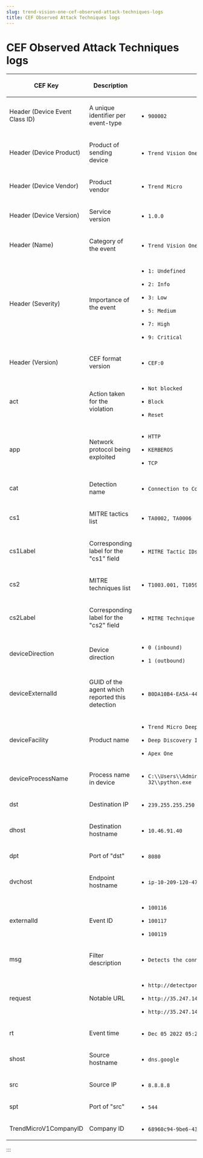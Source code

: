 ```yaml
---
slug: trend-vision-one-cef-observed-attack-techniques-logs
title: CEF Observed Attack Techniques logs
---
```

# CEF Observed Attack Techniques logs

<table>
<colgroup>
<col style="width: 25%" />
<col style="width: 25%" />
<col style="width: 50%" />
</colgroup>
<thead>
<tr>
<th><p>CEF Key</p></th>
<th><p>Description</p></th>
<th><p>Example</p></th>
</tr>
</thead>
<tbody>
<tr>
<td><p>Header (Device Event Class ID)</p></td>
<td><p>A unique identifier per event-type</p></td>
<td><ul>
<li><p><code>900002</code></p></li>
</ul></td>
</tr>
<tr>
<td><p>Header (Device Product)</p></td>
<td><p>Product of sending device</p></td>
<td><ul>
<li><p><code>Trend Vision One</code></p></li>
</ul></td>
</tr>
<tr>
<td><p>Header (Device Vendor)</p></td>
<td><p>Product vendor</p></td>
<td><ul>
<li><p><code>Trend Micro</code></p></li>
</ul></td>
</tr>
<tr>
<td><p>Header (Device Version)</p></td>
<td><p>Service version</p></td>
<td><ul>
<li><p><code>1.0.0</code></p></li>
</ul></td>
</tr>
<tr>
<td><p>Header (Name)</p></td>
<td><p>Category of the event</p></td>
<td><ul>
<li><p><code>Trend Vision One Observed Attack Techniques</code></p></li>
</ul></td>
</tr>
<tr>
<td><p>Header (Severity)</p></td>
<td><p>Importance of the event</p></td>
<td><ul>
<li><p><code>1: Undefined</code></p></li>
<li><p><code>2: Info</code></p></li>
<li><p><code>3: Low</code></p></li>
<li><p><code>5: Medium</code></p></li>
<li><p><code>7: High</code></p></li>
<li><p><code>9: Critical</code></p></li>
</ul></td>
</tr>
<tr>
<td><p>Header (Version)</p></td>
<td><p>CEF format version</p></td>
<td><ul>
<li><p><code>CEF:0</code></p></li>
</ul></td>
</tr>
<tr>
<td><p>act</p></td>
<td><p>Action taken for the violation</p></td>
<td><ul>
<li><p><code>Not blocked</code></p></li>
<li><p><code>Block</code></p></li>
<li><p><code>Reset</code></p></li>
</ul></td>
</tr>
<tr>
<td><p>app</p></td>
<td><p>Network protocol being exploited</p></td>
<td><ul>
<li><p><code>HTTP</code></p></li>
<li><p><code>KERBEROS</code></p></li>
<li><p><code>TCP</code></p></li>
</ul></td>
</tr>
<tr>
<td><p>cat</p></td>
<td><p>Detection name</p></td>
<td><ul>
<li><p><code>Connection to Commonly Used Ports</code></p></li>
</ul></td>
</tr>
<tr>
<td><p>cs1</p></td>
<td><p>MITRE tactics list</p></td>
<td><ul>
<li><p><code>TA0002, TA0006</code></p></li>
</ul></td>
</tr>
<tr>
<td><p>cs1Label</p></td>
<td><p>Corresponding label for the "cs1" field</p></td>
<td><ul>
<li><p><code>MITRE Tactic IDs</code></p></li>
</ul></td>
</tr>
<tr>
<td><p>cs2</p></td>
<td><p>MITRE techniques list</p></td>
<td><ul>
<li><p><code>T1003.001, T1059.001</code></p></li>
</ul></td>
</tr>
<tr>
<td><p>cs2Label</p></td>
<td><p>Corresponding label for the "cs2" field</p></td>
<td><ul>
<li><p><code>MITRE Technique IDs</code></p></li>
</ul></td>
</tr>
<tr>
<td><p>deviceDirection</p></td>
<td><p>Device direction</p></td>
<td><ul>
<li><p><code>0 (inbound)</code></p></li>
<li><p><code>1 (outbound)</code></p></li>
</ul></td>
</tr>
<tr>
<td><p>deviceExternalId</p></td>
<td><p>GUID of the agent which reported this detection</p></td>
<td><ul>
<li><p><code>B0DA10B4-EA5A-44EA-8D78-41FE6CD1C3E2</code></p></li>
</ul></td>
</tr>
<tr>
<td><p>deviceFacility</p></td>
<td><p>Product name</p></td>
<td><ul>
<li><p><code>Trend Micro Deep Security</code></p></li>
<li><p><code>Deep Discovery Inspector</code></p></li>
<li><p><code>Apex One</code></p></li>
</ul></td>
</tr>
<tr>
<td><p>deviceProcessName</p></td>
<td><p>Process name in device</p></td>
<td><ul>
<li><p><code>C:\\Users\\Administrator\\AppData\\Local\\Programs\\Python\\Python38-32\\python.exe</code></p></li>
</ul></td>
</tr>
<tr>
<td><p>dst</p></td>
<td><p>Destination IP</p></td>
<td><ul>
<li><p><code>239.255.255.250</code></p></li>
</ul></td>
</tr>
<tr>
<td><p>dhost</p></td>
<td><p>Destination hostname</p></td>
<td><ul>
<li><p><code>10.46.91.40</code></p></li>
</ul></td>
</tr>
<tr>
<td><p>dpt</p></td>
<td><p>Port of "dst"</p></td>
<td><ul>
<li><p><code>8080</code></p></li>
</ul></td>
</tr>
<tr>
<td><p>dvchost</p></td>
<td><p>Endpoint hostname</p></td>
<td><ul>
<li><p><code>ip-10-209-120-47.ap-northeast-1.compute.internal</code></p></li>
</ul></td>
</tr>
<tr>
<td><p>externalId</p></td>
<td><p>Event ID</p></td>
<td><ul>
<li><p><code>100116</code></p></li>
<li><p><code>100117</code></p></li>
<li><p><code>100119</code></p></li>
</ul></td>
</tr>
<tr>
<td><p>msg</p></td>
<td><p>Filter description</p></td>
<td><ul>
<li><p><code>Detects the connection to commonly used ports</code></p></li>
</ul></td>
</tr>
<tr>
<td><p>request</p></td>
<td><p>Notable URL</p></td>
<td><ul>
<li><p><code>http://detectportal.firefox.com/canonical.html</code></p></li>
<li><p><code>http://35.247.144.219/</code></p></li>
<li><p><code>http://35.247.144.219</code></p></li>
</ul></td>
</tr>
<tr>
<td><p>rt</p></td>
<td><p>Event time</p></td>
<td><ul>
<li><p><code>Dec 05 2022 05:26:45</code></p></li>
</ul></td>
</tr>
<tr>
<td><p>shost</p></td>
<td><p>Source hostname</p></td>
<td><ul>
<li><p><code>dns.google</code></p></li>
</ul></td>
</tr>
<tr>
<td><p>src</p></td>
<td><p>Source IP</p></td>
<td><ul>
<li><p><code>8.8.8.8</code></p></li>
</ul></td>
</tr>
<tr>
<td><p>spt</p></td>
<td><p>Port of "src"</p></td>
<td><ul>
<li><p><code>544</code></p></li>
</ul></td>
</tr>
<tr>
<td><p>TrendMicroV1CompanyID</p></td>
<td><p>Company ID</p></td>
<td><ul>
<li><p><code>68960c94-9be6-4343-a4ca-6408de7aa331</code></p></li>
</ul></td>
</tr>
</tbody>
</table>
:::
